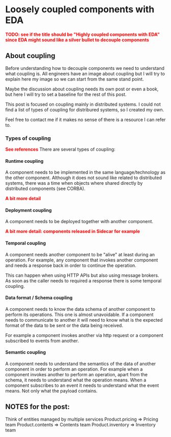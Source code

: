 # Loosely coupled components with EDA

<span style="color: red; font-weight: bold">
  TODO: see if the title should be "Highly coupled components with EDA" since
  EDA might sound like a silver bullet to decouple components
</span>

## About coupling

Before understanding how to decouple components we need to understand what coupling is.
All engineers have an image about coupling but I will try to explain here my image so we can start from
the same stand point.

Maybe the discussion about coupling needs its own post or even a book, but here I will try to set a baseline
for the rest of this post.

This post is focused on coupling mainly in distributed systems. I could not find a list of types of coupling
for distribured systems, so I created my own.

Feel free to contact me if it makes no sense of there is a resource I can refer to.

### Types of coupling

<span style="color: red; font-weight: bold">See references</span>
There are several types of coupling:

#### Runtime coupling

A component needs to be implemented in the same language/technology as the other component.
Although it does not sound like related to distributed systems, there was a time when objects where
shared directly by distributed components (see CORBA).

<span style="color: red; font-weight: bold">A bit more detail</span>
</span>

#### Deployment coupling

A component needs to be deployed together with another component.

<span style="color: red; font-weight: bold">
  A bit more detail: components released in Sidecar for example
</span>

#### Temporal coupling

A component needs another component to be "alive" at least during an operation.
For example, any component that invokes another component and needs a response back in order
to continue the operation.

This can happen when using HTTP APIs but also using message brokers. As soon as the caller needs to required a response
there is some temporal coupling.

#### Data format / Schema coupling

A component needs to know the data schema of another component to perform its operations.
This one is almost unavoidable. If a component needs to communicate to another it will need to know what
is the expected format of the data to be sent or the data being received.

For example a component invokes another via http request or a component subscribed to events from another.

#### Semantic coupling

A component needs to understand the semantics of the data of another component in order to perform an operation.
For example when a component invokes another to perform an operation, apart from the schema, it needs to understand
what the operation means.
When a component subscribes to an event it needs to understand what the event means. Not only what the payload contains.

## NOTES for the post:

Think of entities managed by multiple services
Product.pricing => Pricing team
Product.contents => Contents team
Product.inventory => Inventory team
